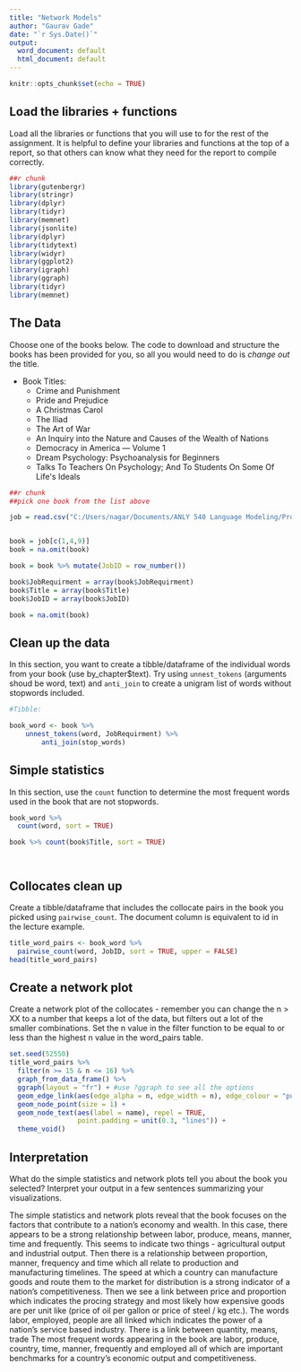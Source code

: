 ---
title: "Network Models"
author: "Gaurav Gade"
date: "`r Sys.Date()`"
output:
  word_document: default
  html_document: default
---

```{r setup, include=FALSE}
knitr::opts_chunk$set(echo = TRUE)
```

## Load the libraries + functions

Load all the libraries or functions that you will use to for the rest of the assignment. It is helpful to define your libraries and functions at the top of a report, so that others can know what they need for the report to compile correctly.

```{r libaries}
##r chunk
library(gutenbergr)
library(stringr)
library(dplyr)
library(tidyr)
library(memnet)
library(jsonlite)
library(dplyr)
library(tidytext)
library(widyr)
library(ggplot2)
library(igraph)
library(ggraph)
library(tidyr)
library(memnet)


```

## The Data

Choose one of the books below. The code to download and structure the books has been provided for you, so all you would need to do is *change out* the title. 

- Book Titles:
    - Crime and Punishment
    - Pride and Prejudice
    - A Christmas Carol
    - The Iliad
    - The Art of War
    - An Inquiry into the Nature and Causes of the Wealth of Nations
    - Democracy in America — Volume 1
    - Dream Psychology: Psychoanalysis for Beginners
    - Talks To Teachers On Psychology; And To Students On Some Of Life\'s Ideals

```{r project_g}
##r chunk
##pick one book from the list above

job = read.csv("C:/Users/nagar/Documents/ANLY 540 Language Modeling/Project/Job/job_final for network.csv")


book = job[c(1,4,9)]
book = na.omit(book)

book = book %>% mutate(JobID = row_number())

book$JobRequirment = array(book$JobRequirment)
book$Title = array(book$Title)
book$JobID = array(book$JobID)

book = na.omit(book)

```

## Clean up the data

In this section, you want to create a tibble/dataframe of the individual words from your book (use by_chapter$text). Try using `unnest_tokens` (arguments shoud be word, text) and `anti_join` to create a unigram list of words without stopwords included. 

```{r}
#Tibble:

book_word <- book %>%
	unnest_tokens(word, JobRequirment) %>%
		anti_join(stop_words)


```

## Simple statistics

In this section, use the `count` function to determine the most frequent words used in the book that are not stopwords. 

```{r}

book_word %>% 
  count(word, sort = TRUE)

book %>% count(book$Title, sort = TRUE)




```

## Collocates clean up

Create a tibble/dataframe that includes the collocate pairs in the book you picked using `pairwise_count`. The document column is equivalent to id in the lecture example.

```{r}
title_word_pairs <- book_word %>% 
  pairwise_count(word, JobID, sort = TRUE, upper = FALSE)
head(title_word_pairs)


```

## Create a network plot

Create a network plot of the collocates - remember you can change the n > XX to a number that keeps a lot of the data, but filters out a lot of the smaller combinations. Set the n value in the filter function to be equal to or less than the highest n value in the word_pairs table.

```{r}
set.seed(52550)
title_word_pairs %>%
  filter(n >= 15 & n <= 16) %>%
  graph_from_data_frame() %>%
  ggraph(layout = "fr") + #use ?ggraph to see all the options
  geom_edge_link(aes(edge_alpha = n, edge_width = n), edge_colour = "purple") +
  geom_node_point(size = 1) +
  geom_node_text(aes(label = name), repel = TRUE, 
                 point.padding = unit(0.3, "lines")) +
  theme_void()

```

## Interpretation

What do the simple statistics and network plots tell you about the book you selected? Interpret your output in a few sentences summarizing your visualizations. 

The simple statistics and network plots reveal that the book focuses on the factors that contribute to a nation's economy and wealth. In this case, there appears to be a strong relationship between labor, produce, means, manner, time and frequently. This seems to indicate two things - agricultural output and industrial output. Then there is a relationship between proportion, manner, frequency and time which all relate to production and manufacturing timelines. The speed at which a country can manufacture goods and route them to the market for distribution is a strong indicator of a nation's competitiveness. Then we see a link between price and proportion which indicates the procing strategy and most likely how expensive goods are per unit like (price of oil per gallon or price of steel / kg etc.). The words labor, employed, people are all linked which indicates the power of a nation's service based industry. There is a link between quantity, means, trade
The most frequent words appearing in the book are  labor, produce, country, time, manner, frequently and employed all of which are important benchmarks for a country's economic output and competitiveness.




